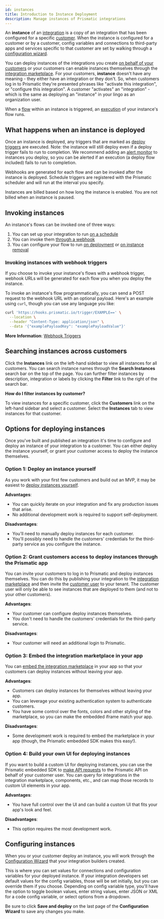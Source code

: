 ```yaml
---
id: instances
title: Introduction to Instance Deployment
description: Manage instances of Prismatic integrations
---
```



An **instance** of an [integration](integrations.mdx) is a copy of an integration that has been configured for a specific [customer](customers.mdx).
When the instance is configured for a customer or by a customer, config variables and connections to third-party apps and services specific to that customer are set by walking through a [configuration wizard](configuration-wizard.mdx).

You can deploy instances of the integrations you create [on behalf of your customers](org-deployed-instances.mdx) or your customers can enable instances themselves through the [integration marketplace](integration-marketplace.mdx).
For your customers, **instance** doesn't have any meaning - they either have an integration or they don't. So, when customers log in to Prismatic they're presented phrases like "activate this integration", or "configure this integration". A customer "activates" an "integration" - which is the same as deploying an "instance" in your lingo as an organization user.

When a [flow](building-integrations.mdx#flows-in-integrations) within an instance is triggered, an [execution](executions.mdx) of your instance's flow runs.

## What happens when an instance is deployed

Once an instance is deployed, any triggers that are marked as [deploy triggers](integration-triggers.mdx#instance-deploy-trigger) are executed.
Note: the instance will still deploy even if a deploy trigger fails to run to completion.
We recommend adding an [alert monitor](monitoring-and-alerting.mdx#alert-monitors) to instances you deploy, so you can be alerted if an execution (a deploy flow included) fails to run to completion.

Webhooks are generated for each flow and can be invoked after the instance is deployed.
Schedule triggers are registered with the Prismatic scheduler and will run at the interval you specify.

Instances are billed based on how long the instance is enabled.
You are not billed when an instance is paused.

## Invoking instances

An instance's flows can be invoked one of three ways:

1. You can set up your integration to run [on a schedule](integration-triggers.mdx#scheduled-triggers)
1. You can invoke them [through a webhook](integration-triggers.mdx#webhook-triggers)
1. You can configure your flow to run [on deployment](integration-triggers.mdx#instance-deploy-trigger) or [on instance removal](integration-triggers.mdx#instance-remove-trigger)

### Invoking instances with webhook triggers

If you choose to invoke your instance's flows with a webhook trigger, webhook URLs will be generated for each flow you when you deploy the instance.

To invoke an instance's flow programmatically, you can send a POST request to the webhook URL with an optional payload.
Here's an example using `curl`, though you can use any language you like:

```bash
curl 'https://hooks.prismatic.io/trigger/EXAMPLE==' \
  --location \
  --header "Content-Type: application/json" \
  --data '{"examplePayloadKey": "examplePayloadValue"}'
```

**More Information**:
[Webhook Triggers](integration-triggers.mdx#webhook-triggers)

## Searching instances across customers

Click the **Instances** link on the left-hand sidebar to view all instances for all customers.
You can search instance names through the **Search Instances** search bar on the top of the page.
You can further filter instances by description, integration or labels by clicking the **Filter** link to the right of the search bar.

<Screenshot
  filename="instances/search-instances.png"
  alt="Search instances across customers in Prismatic app"
/>

**How do I filter instances by customer?**

To view instances for a specific customer, click the **Customers** link on the left-hand sidebar and select a customer.
Select the **Instances** tab to view instances for that customer.

## Options for deploying instances

<Vimeo video="894996278" title="Options for deploying an instance" />

Once you've built and published an integration it's time to configure and deploy an instance of your integration to a customer.
You can either deploy the instance yourself, or grant your customer access to deploy the instance themselves.

### Option 1: Deploy an instance yourself

As you work with your first few customers and build out an MVP, it may be easiest to [deploy instances yourself](org-deployed-instances.mdx).

**Advantages**:

- You can quickly iterate on your integration and fix any production issues that arise.
- No additional development work is required to support self-deployment.

**Disadvantages**:

- You'll need to manually deploy instances for each customer.
- You'll possibly need to handle the customers' credentials for the third-party service as you configure the instance.

### Option 2: Grant customers access to deploy instances through the Prismatic app

You can invite your customers to log in to Prismatic and deploy instances themselves.
You can do this by publishing your integration to the [integration marketplace](integration-marketplace.mdx) and then invite the [customer user](users.mdx#managing-customer-users) to your tenant.
The customer user will only be able to see instances that are deployed to them (and not to your other customers).

**Advantages**:

- Your customer can configure deploy instances themselves.
- You don't need to handle the customers' credentials for the third-party service.

**Disadvantages**:

- Your customer will need an additional login to Prismatic.

### Option 3: Embed the integration marketplace in your app

You can [embed the integration marketplace](embedding-marketplace.mdx) in your app so that your customers can deploy instances without leaving your app.

**Advantages**:

- Customers can deploy instances for themselves without leaving your app.
- You can leverage your existing authentication system to authenticate customers.
- You have some control over the fonts, colors and other styling of the marketplace, so you can make the embedded iframe match your app.

**Disadvantages**:

- Some development work is required to embed the marketplace in your app (though, the Prismatic embedded SDK makes this easy!).

### Option 4: Build your own UI for deploying instances

If you want to build a custom UI for deploying instances, you can use the Prismatic embedded SDK to [make API requests](embedded-api-requests.mdx) to the Prismatic API on behalf of your customer user.
You can query for integrations in the integration marketplace, components, etc., and can map those records to custom UI elements in your app.

**Advantages**:

- You have full control over the UI and can build a custom UI that fits your app's look and feel.

**Disadvantages**:

- This option requires the most development work.

## Configuring instances

When you or your customer deploy an instance, you will work through the [Configuration Wizard](configuration-wizard.mdx) that your integration builders created.

This is where you can set values for connections and configuration variables for your deployed instance.
If your integration developers set default values for the config variables, those will be set initially, but you can override them if you choose.
Depending on config variable type, you'll have the option to toggle boolean values, enter string values, enter JSON or XML for a code config variable, or select options from a dropdown.

<Screenshot
  filename="instances/integration-configuration.png"
  maxWidth="800px"
  alt="Configure instance in Prismatic app"
/>

Be sure to click **Save and deploy** on the last page of the **Configuration Wizard** to save any changes you make.
